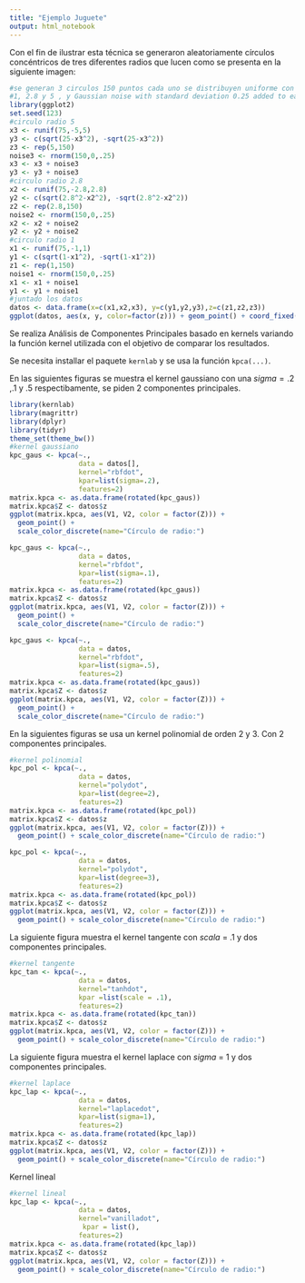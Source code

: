 ```yaml
---
title: "Ejemplo Juguete"
output: html_notebook
---
```


Con el fin de ilustrar esta técnica se generaron aleatoriamente círculos concéntricos de tres diferentes radios que lucen como se presenta en la siguiente imagen:

```r
#se generan 3 circulos 150 puntos cada uno se distribuyen uniforme con radio
#1, 2.8 y 5 , y Gaussian noise with standard deviation 0.25 added to each point
library(ggplot2)
set.seed(123)
#circulo radio 5
x3 <- runif(75,-5,5)
y3 <- c(sqrt(25-x3^2), -sqrt(25-x3^2))
z3 <- rep(5,150)
noise3 <- rnorm(150,0,.25)
x3 <- x3 + noise3
y3 <- y3 + noise3
#circulo radio 2.8
x2 <- runif(75,-2.8,2.8)
y2 <- c(sqrt(2.8^2-x2^2), -sqrt(2.8^2-x2^2))
z2 <- rep(2.8,150)
noise2 <- rnorm(150,0,.25)
x2 <- x2 + noise2
y2 <- y2 + noise2
#circulo radio 1
x1 <- runif(75,-1,1)
y1 <- c(sqrt(1-x1^2), -sqrt(1-x1^2))
z1 <- rep(1,150)
noise1 <- rnorm(150,0,.25)
x1 <- x1 + noise1
y1 <- y1 + noise1
#juntado los datos
datos <- data.frame(x=c(x1,x2,x3), y=c(y1,y2,y3),z=c(z1,z2,z3))
ggplot(datos, aes(x, y, color=factor(z))) + geom_point() + coord_fixed() + xlim(-5.6,5.6) + ylim(-5.6,5.6) + theme_bw() + scale_color_discrete(name="Círculo de radio:")
```


Se realiza Análisis de Componentes Principales basado en kernels variando la función kernel utilizada con el objetivo de comparar los resultados.

Se necesita installar el paquete `kernlab` y se usa la función `kpca(...)`.

En las siguientes figuras se muestra el kernel gaussiano con una $sigma = .2$ ,$.1$ y $.5$ respectibamente, se piden 2 componentes principales. 

```r
library(kernlab)
library(magrittr)
library(dplyr)
library(tidyr)
theme_set(theme_bw())
#kernel gaussiano
kpc_gaus <- kpca(~.,
                 data = datos[],
                 kernel="rbfdot", 
                 kpar=list(sigma=.2), 
                 features=2)
matrix.kpca <- as.data.frame(rotated(kpc_gaus))
matrix.kpca$Z <- datos$z
ggplot(matrix.kpca, aes(V1, V2, color = factor(Z))) + 
  geom_point() +
  scale_color_discrete(name="Círculo de radio:")

kpc_gaus <- kpca(~.,
                 data = datos,
                 kernel="rbfdot", 
                 kpar=list(sigma=.1), 
                 features=2)
matrix.kpca <- as.data.frame(rotated(kpc_gaus))
matrix.kpca$Z <- datos$z
ggplot(matrix.kpca, aes(V1, V2, color = factor(Z))) + 
  geom_point() +
  scale_color_discrete(name="Círculo de radio:")

kpc_gaus <- kpca(~.,
                 data = datos,
                 kernel="rbfdot", 
                 kpar=list(sigma=.5), 
                 features=2)
matrix.kpca <- as.data.frame(rotated(kpc_gaus))
matrix.kpca$Z <- datos$z
ggplot(matrix.kpca, aes(V1, V2, color = factor(Z))) + 
  geom_point() +
  scale_color_discrete(name="Círculo de radio:")
```

En la siguientes figuras se usa un kernel polinomial de orden 2 y 3. Con 2 componentes principales.

```r
#kernel polinomial
kpc_pol <- kpca(~.,
                 data = datos,
                 kernel="polydot", 
                 kpar=list(degree=2), 
                 features=2)
matrix.kpca <- as.data.frame(rotated(kpc_pol))
matrix.kpca$Z <- datos$z
ggplot(matrix.kpca, aes(V1, V2, color = factor(Z))) + 
  geom_point() + scale_color_discrete(name="Círculo de radio:")

kpc_pol <- kpca(~.,
                 data = datos,
                 kernel="polydot", 
                 kpar=list(degree=3), 
                 features=2)
matrix.kpca <- as.data.frame(rotated(kpc_pol))
matrix.kpca$Z <- datos$z
ggplot(matrix.kpca, aes(V1, V2, color = factor(Z))) + 
  geom_point() + scale_color_discrete(name="Círculo de radio:")
```

La siguiente figura muestra el kernel tangente con $scala$ = $.1$ y dos componentes principales. 

```r
#kernel tangente
kpc_tan <- kpca(~.,
                 data = datos,
                 kernel="tanhdot",
                 kpar =list(scale = .1),
                 features=2)
matrix.kpca <- as.data.frame(rotated(kpc_tan))
matrix.kpca$Z <- datos$z
ggplot(matrix.kpca, aes(V1, V2, color = factor(Z))) + 
  geom_point() + scale_color_discrete(name="Círculo de radio:")
```

La siguiente figura muestra el kernel laplace con $sigma$ = $1$ y dos componentes principales. 

```r

#kernel laplace
kpc_lap <- kpca(~.,
                 data = datos,
                 kernel="laplacedot", 
                 kpar=list(sigma=1),
                 features=2)
matrix.kpca <- as.data.frame(rotated(kpc_lap))
matrix.kpca$Z <- datos$z
ggplot(matrix.kpca, aes(V1, V2, color = factor(Z))) + 
  geom_point() + scale_color_discrete(name="Círculo de radio:")
```

Kernel lineal 

```r

#kernel lineal 
kpc_lap <- kpca(~.,
                 data = datos,
                 kernel="vanilladot", 
                  kpar = list(),
                 features=2)
matrix.kpca <- as.data.frame(rotated(kpc_lap))
matrix.kpca$Z <- datos$z
ggplot(matrix.kpca, aes(V1, V2, color = factor(Z))) + 
  geom_point() + scale_color_discrete(name="Círculo de radio:")
```

